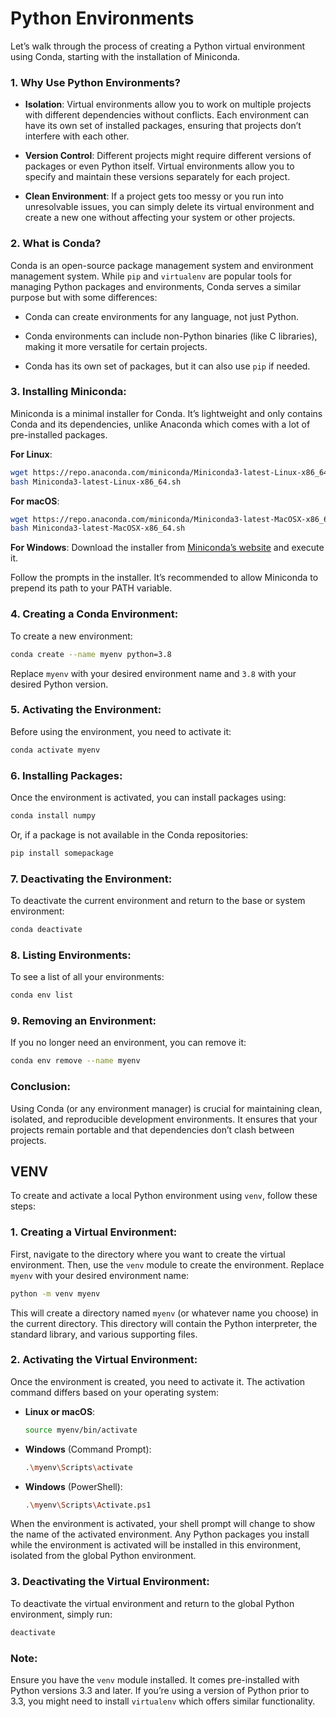 # Python Environments

Let's walk through the process of creating a Python virtual environment using Conda, starting with the installation of Miniconda.

### 1. Why Use Python Environments?

- **Isolation**: Virtual environments allow you to work on multiple projects with different dependencies without conflicts. Each environment can have its own set of installed packages, ensuring that projects don't interfere with each other.
  
- **Version Control**: Different projects might require different versions of packages or even Python itself. Virtual environments allow you to specify and maintain these versions separately for each project.
  
- **Clean Environment**: If a project gets too messy or you run into unresolvable issues, you can simply delete its virtual environment and create a new one without affecting your system or other projects.

### 2. What is Conda?

Conda is an open-source package management system and environment management system. While `pip` and `virtualenv` are popular tools for managing Python packages and environments, Conda serves a similar purpose but with some differences:

- Conda can create environments for any language, not just Python.
  
- Conda environments can include non-Python binaries (like C libraries), making it more versatile for certain projects.
  
- Conda has its own set of packages, but it can also use `pip` if needed.

### 3. Installing Miniconda:

Miniconda is a minimal installer for Conda. It's lightweight and only contains Conda and its dependencies, unlike Anaconda which comes with a lot of pre-installed packages.

**For Linux**:
```bash
wget https://repo.anaconda.com/miniconda/Miniconda3-latest-Linux-x86_64.sh
bash Miniconda3-latest-Linux-x86_64.sh
```

**For macOS**:
```bash
wget https://repo.anaconda.com/miniconda/Miniconda3-latest-MacOSX-x86_64.sh
bash Miniconda3-latest-MacOSX-x86_64.sh
```

**For Windows**:
Download the installer from [Miniconda's website](https://docs.conda.io/en/latest/miniconda.html) and execute it.

Follow the prompts in the installer. It's recommended to allow Miniconda to prepend its path to your PATH variable.

### 4. Creating a Conda Environment:

To create a new environment:
```bash
conda create --name myenv python=3.8
```
Replace `myenv` with your desired environment name and `3.8` with your desired Python version.

### 5. Activating the Environment:

Before using the environment, you need to activate it:
```bash
conda activate myenv
```

### 6. Installing Packages:

Once the environment is activated, you can install packages using:
```bash
conda install numpy
```
Or, if a package is not available in the Conda repositories:
```bash
pip install somepackage
```

### 7. Deactivating the Environment:

To deactivate the current environment and return to the base or system environment:
```bash
conda deactivate
```

### 8. Listing Environments:

To see a list of all your environments:
```bash
conda env list
```

### 9. Removing an Environment:

If you no longer need an environment, you can remove it:
```bash
conda env remove --name myenv
```

### Conclusion:

Using Conda (or any environment manager) is crucial for maintaining clean, isolated, and reproducible development environments. It ensures that your projects remain portable and that dependencies don't clash between projects.

## VENV

To create and activate a local Python environment using `venv`, follow these steps:

### 1. Creating a Virtual Environment:

First, navigate to the directory where you want to create the virtual environment. Then, use the `venv` module to create the environment. Replace `myenv` with your desired environment name:

```bash
python -m venv myenv
```

This will create a directory named `myenv` (or whatever name you choose) in the current directory. This directory will contain the Python interpreter, the standard library, and various supporting files.

### 2. Activating the Virtual Environment:

Once the environment is created, you need to activate it. The activation command differs based on your operating system:

- **Linux or macOS**:

  ```bash
  source myenv/bin/activate
  ```

- **Windows** (Command Prompt):

  ```bash
  .\myenv\Scripts\activate
  ```

- **Windows** (PowerShell):

  ```bash
  .\myenv\Scripts\Activate.ps1
  ```

When the environment is activated, your shell prompt will change to show the name of the activated environment. Any Python packages you install while the environment is activated will be installed in this environment, isolated from the global Python environment.

### 3. Deactivating the Virtual Environment:

To deactivate the virtual environment and return to the global Python environment, simply run:

```bash
deactivate
```

### Note:

Ensure you have the `venv` module installed. It comes pre-installed with Python versions 3.3 and later. If you're using a version of Python prior to 3.3, you might need to install `virtualenv` which offers similar functionality.



